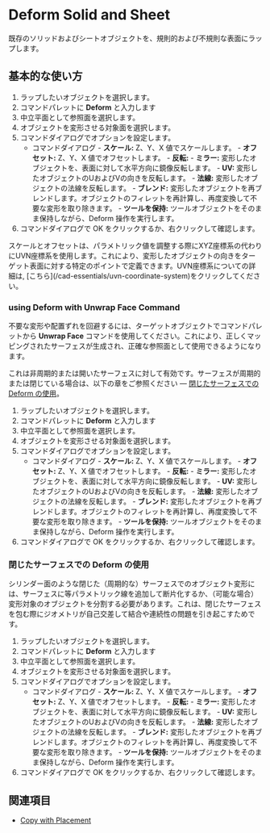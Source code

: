 
# Deform Solid and Sheet

<Reference shortcut="" command="Deform" button="" />

既存のソリッドおよびシートオブジェクトを、規則的および不規則な表面にラップします。

## 基本的な使い方

1. ラップしたいオブジェクトを選択します。
2. コマンドパレットに **Deform** と入力します
3. 中立平面として参照面を選択します。
4. オブジェクトを変形させる対象面を選択します。
5. コマンドダイアログでオプションを設定します。
    - <Kst>コマンドダイアログ</Kst>
          - **スケール:** Z、Y、X 値でスケールします。
          - **オフセット:** Z、Y、X 値でオフセットします。
          - **反転:** 
                - **ミラー:** 変形したオブジェクトを、表面に対して水平方向に鏡像反転します。
                - **UV:** 変形したオブジェクトのUおよびVの向きを反転します。
                - **法線:** 変形したオブジェクトの法線を反転します。
          - **ブレンド:** 変形したオブジェクトを再ブレンドします。オブジェクトのフィレットを再計算し、再度変換して不要な変形を取り除きます。
          - **ツールを保持:** ツールオブジェクトをそのまま保持しながら、Deform 操作を実行します。
6. コマンドダイアログで OK をクリックするか、右クリックして確認します。

<VideoPlayer fileName="deform-solid"/>
<VideoPlayer fileName="deform-solid-reblend"/>

<Callout type="info" emoji="ℹ️">
スケールとオフセットは、パラメトリック値を調整する際にXYZ座標系の代わりにUVN座標系を使用します。これにより、変形したオブジェクトの向きをターゲット表面に対する特定のポイントで定義できます。UVN座標系についての詳細は, [こちら](/cad-essentials/uvn-coordinate-system)をクリックしてください。
</Callout>

### using Deform with Unwrap Face Command

不要な変形や配置ずれを回避するには、ターゲットオブジェクトでコマンドパレットから **Unwrap Face** コマンドを使用してください。これにより、正しくマッピングされたサーフェスが生成され、正確な参照面として使用できるようになります。

これは非周期的または開いたサーフェスに対して有効です。サーフェスが周期的または閉じている場合は、以下の章をご参照ください — [閉じたサーフェスでの Deform の使用](/solid/deform-solid-and-sheet#using-deform-on-closed-surface)。

1. ラップしたいオブジェクトを選択します。
2. コマンドパレットに **Deform** と入力します
3. 中立平面として参照面を選択します。
4. オブジェクトを変形させる対象面を選択します。
5. コマンドダイアログでオプションを設定します。
    - <Kst>コマンドダイアログ</Kst>
          - **スケール:** Z、Y、X 値でスケールします。
          - **オフセット:** Z、Y、X 値でオフセットします。
          - **反転:** 
                - **ミラー:** 変形したオブジェクトを、表面に対して水平方向に鏡像反転します。
                - **UV:** 変形したオブジェクトのUおよびVの向きを反転します。
                - **法線:** 変形したオブジェクトの法線を反転します。
          - **ブレンド:** 変形したオブジェクトを再ブレンドします。オブジェクトのフィレットを再計算し、再度変換して不要な変形を取り除きます。
          - **ツールを保持:** ツールオブジェクトをそのまま保持しながら、Deform 操作を実行します。
6. コマンドダイアログで OK をクリックするか、右クリックして確認します。


<VideoPlayer fileName="deform-solid-unwrap"/>

### 閉じたサーフェスでの Deform の使用

シリンダー面のような閉じた（周期的な）サーフェスでのオブジェクト変形には、サーフェスに等パラメトリック線を追加して断片化するか、（可能な場合）変形対象のオブジェクトを分割する必要があります。これは、閉じたサーフェスを包む際にジオメトリが自己交差して結合や連続性の問題を引き起こすためです。

1. ラップしたいオブジェクトを選択します。
2. コマンドパレットに **Deform** と入力します
3. 中立平面として参照面を選択します。
4. オブジェクトを変形させる対象面を選択します。
5. コマンドダイアログでオプションを設定します。
    - <Kst>コマンドダイアログ</Kst>
          - **スケール:** Z、Y、X 値でスケールします。
          - **オフセット:** Z、Y、X 値でオフセットします。
          - **反転:** 
                - **ミラー:** 変形したオブジェクトを、表面に対して水平方向に鏡像反転します。
                - **UV:** 変形したオブジェクトのUおよびVの向きを反転します。
                - **法線:** 変形したオブジェクトの法線を反転します。
          - **ブレンド:** 変形したオブジェクトを再ブレンドします。オブジェクトのフィレットを再計算し、再度変換して不要な変形を取り除きます。
          - **ツールを保持:** ツールオブジェクトをそのまま保持しながら、Deform 操作を実行します。
6. コマンドダイアログで OK をクリックするか、右クリックして確認します。

<VideoPlayer fileName="deform-solid-unwrap-closed"/>

## 関連項目
- [Copy with Placement](/common/copy-with-placement)